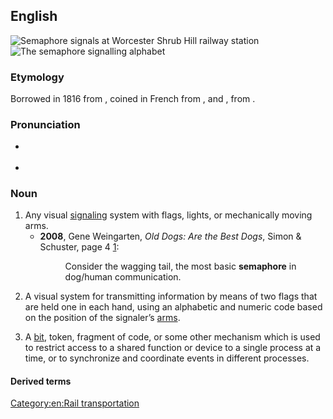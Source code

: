 ==English==
{{wikipedia}}
[[File:Wsh signals.jpg|thumb|right|'''Semaphore''' signals at [[w:Worcester Shrub Hill railway station|Worcester Shrub Hill railway station]]]]
[[File:Semaphore alphabet (Signalling, 1918).jpg|thumb|right|The '''semaphore''' signalling alphabet]]

===Etymology===
Borrowed in 1816 from {{der|en|fr|sémaphore}}, coined in French from {{der|en|grc|σῆμα||sign}}, and {{m|grc||-φορος|bearing, bearer}}, from {{m|grc|φέρω||to bear, carry}}.

===Pronunciation===
* {{a|UK}} {{IPA|en|/ˈsɛ.mə.fɔː/}}
* {{audio|en|LL-Q1860 (eng)-I learned some phrases-semaphore.wav|Audio (UK)}}

===Noun===
{{en-noun|~}}

# Any visual [[signaling]] system with flags, lights, or mechanically moving arms.
#* '''2008''', Gene Weingarten, ''Old Dogs: Are the Best Dogs'', Simon & Schuster, page 4 [http://books.google.com/books?id=GOUMoGLf9tYC&printsec=frontcover&dq=gene+weingarten&source=bl&ots=BgRdWbPGYP&sig=gd-Mgu3cNEgerci0w2psNOA6ZjM&hl=en&sa=X&ei=GDIVUNqbDcOYqAGZx4HgBQ&ved=0CDgQ6AEwAQ#v=onepage&q=semaphore&f=false]:
#*: Consider the wagging tail, the most basic '''semaphore''' in dog/human communication.
# A visual system for transmitting information by means of two flags that are held one in each hand, using an alphabetic and numeric code based on the position of the signaler’s [[arm]]s.
# {{lb|en|computing}} A [[bit]], token, fragment of code, or some other mechanism which is used to restrict access to a shared function or device to a single process at a time, or to synchronize and coordinate events in different processes.
#: {{ux|en|The thread increments the '''semaphore''' to prevent other threads from entering the [[critical section]] at the same time.}}

====Derived terms====
{{der2|en
|flag semaphore
|semaphore plant
|semaphore signal
|semaphoric
|semaphorin
|semaphorist}}

[[Category:en:Rail transportation]]